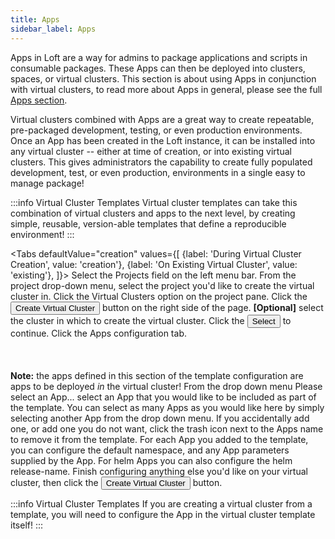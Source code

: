 ```yaml
---
title: Apps
sidebar_label: Apps
---
```



Apps in Loft are a way for admins to package applications and scripts in consumable packages.
These Apps can then be deployed into clusters, spaces, or virtual clusters. This section is
about using Apps in conjunction with virtual clusters, to read more about Apps in general,
please see the full [Apps section](../apps/what-are-apps).

Virtual clusters combined with Apps are a great way to create repeatable, pre-packaged
development, testing, or even production environments. Once an App has been created in the Loft
instance, it can be installed into any virtual cluster -- either at time of creation, or into
existing virtual clusters. This gives administrators the capability to create fully populated
development, test, or even production, environments in a single easy to manage package!

:::info Virtual Cluster Templates
Virtual cluster templates can take this combination of virtual clusters and apps to the next
level, by creating simple, reusable, version-able templates that define a reproducible environment!
:::

<Tabs
    defaultValue="creation"
    values={[
        {label: 'During Virtual Cluster Creation', value: 'creation'},
        {label: 'On Existing Virtual Cluster', value: 'existing'},
    ]}>
    <TabItem value="creation">
        <Flow id="install-app-virtualcluster-creation">
            <Step>
                Select the <NavStep>Projects</NavStep> field on the left menu bar.
            </Step>
            <Step>
                From the project drop-down menu, select the project you'd like to create the
                virtual cluster in.
            </Step>
            <Step>
                Click the Virtual Clusters option on the project pane.
            </Step>
            <Step>
                Click the <Button>Create Virtual Cluster</Button> button on the right side of
                the page.
            </Step>
            <Step>
                <b>[Optional]</b> select the cluster in which to create the virtual cluster.
            </Step>
            <Step>
                Click the <Button>Select</Button> to continue.
            </Step>
            <Step>
                Click the <Label>Apps</Label> configuration tab. <br></br><br></br><b>Note:</b>
                the apps defined in this section of the template configuration are apps to be
                deployed *in* the virtual cluster!
            </Step>
            <Step>
                From the drop down menu <Label>Please select an App...</Label> select an App that you
                would like to be included as part of the template. You can select as many Apps
                as you would like here by simply selecting another App from the drop down menu.
                If you accidentally add one, or add one you do not want, click the trash icon
                next to the Apps name to remove it from the template.
            </Step>
            <Step>
                For each App you added to the template, you can configure the default namespace,
                and any App parameters supplied by the App. For helm Apps you can also configure
                the helm release-name.
            </Step>
            <Step>
                Finish configuring anything else you'd like on your virtual cluster, then click the
                <Button>Create Virtual Cluster</Button> button.
            </Step>
        </Flow>
    </TabItem>
    <TabItem value="existing">
        <Flow id="install-app-virtualcluster-existing">
            <PartialVirtualClusterInstallApp/>
        </Flow>
    </TabItem>
</Tabs>

:::info Virtual Cluster Templates
If you are creating a virtual cluster from a template, you will need to configure the App in the
virtual cluster template itself!
:::